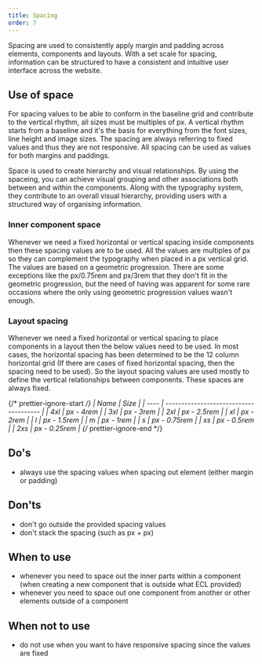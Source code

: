 ```yaml
---
title: Spacing
order: 7
---
```



<Paragraph size="lead">
  Spacing are used to consistently apply margin and padding across elements,
  components and layouts. With a set scale for spacing, information can be
  structured to have a consistent and intuitive user interface across the
  website.
</Paragraph>

## Use of space

For spacing values to be able to conform in the baseline grid and contribute to the vertical rhythm, all sizes must be multiples of <RemToPixels rem="0.25" />px. A vertical rhythm starts from a baseline and it's the basis for everything from the font sizes, line height and image sizes. The spacing are always referring to fixed values and thus they are not responsive. All spacing can be used as values for both margins and paddings.

Space is used to create hierarchy and visual relationships. By using the spaceing, you can achieve visual grouping and other associations both between and within the components. Along with the typography system, they contribute to an overall visual hierarchy, providing users with a structured way of organising information.

### Inner component space

Whenever we need a fixed horizontal or vertical spacing inside components then these spacing values are to be used. All the values are multiples of <RemToPixels rem="0.25" />px so they can complement the typography when placed in a <RemToPixels rem="0.25" />px vertical grid. The values are based on a geometric progression. There are some exceptions like the <RemToPixels rem="0.75" />px/0.75rem and <RemToPixels rem="3" />px/3rem that they don't fit in the geometric progression, but the need of having was apparent for some rare occasions where the only using geometric progression values wasn't enough.

### Layout spacing

Whenever we need a fixed horizontal or vertical spacing to place components in a layout then the below values need to be used. In most cases, the horizontal spacing has been determined to be the 12 column horizontal grid (If there are cases of fixed horizontal spacing, then the spacing need to be used). So the layout spacing values are used mostly to define the vertical relationships between components. These spaces are always fixed.

{/* prettier-ignore-start */}
| Name | Size |
| ---- | -------------------------------------- |
| 4xl | <RemToPixels rem="4" />px - 4rem |
| 3xl | <RemToPixels rem="3" />px - 3rem |
| 2xl | <RemToPixels rem="2.5" />px - 2.5rem |
| xl | <RemToPixels rem="2" />px - 2rem |
| l | <RemToPixels rem="1.5" />px - 1.5rem |
| m | <RemToPixels rem="1" />px - 1rem |
| s | <RemToPixels rem="0.75" />px - 0.75rem |
| xs | <RemToPixels rem="0.5" />px - 0.5rem |
| 2xs | <RemToPixels rem="0.25" />px - 0.25rem |
{/* prettier-ignore-end */}

## Do's

- always use the spacing values when spacing out element (either margin or padding)

## Don'ts

- don't go outside the provided spacing values
- don't stack the spacing (such as <RemToPixels rem="0.75" />px + <RemToPixels rem="1" />px)

## When to use

- whenever you need to space out the inner parts within a component (when creating a new component that is outside what ECL provided)
- whenever you need to space out one component from another or other elements outside of a component

## When not to use

- do not use when you want to have responsive spacing since the values are fixed

